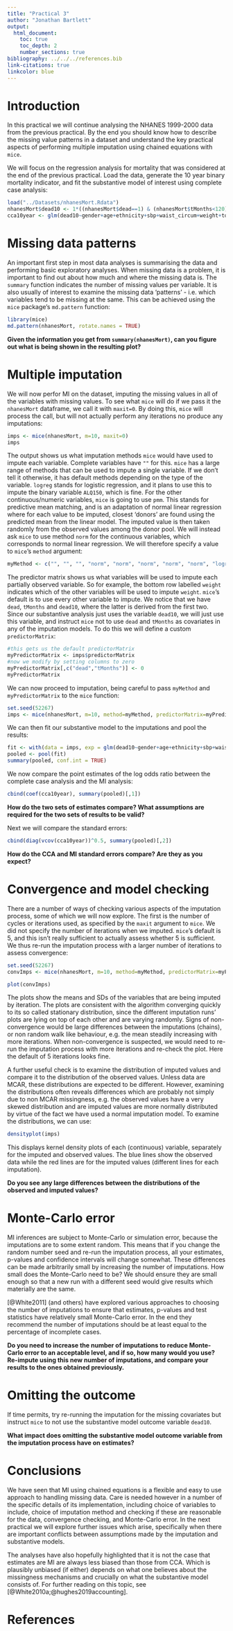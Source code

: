 ```yaml
---
title: "Practical 3"
author: "Jonathan Bartlett"
output:
  html_document:
    toc: true
    toc_depth: 2
    number_sections: true
bibliography: ../../../references.bib
link-citations: true
linkcolor: blue
---
```


# Introduction
In this practical we will continue analysing the NHANES 1999-2000 data from the previous practical. By the end you should know how to describe the missing value patterns in a dataset and understand the key practical aspects of performing multiple imputation using chained equations with `mice`.

We will focus on the regression analysis for mortality that was considered at the end of the previous practical. Load the data, generate the 10 year binary mortality indicator, and fit the substantive model of interest using complete case analysis:
```r
load("../Datasets/nhanesMort.Rdata")
nhanesMort$dead10 <- 1*((nhanesMort$dead==1) & (nhanesMort$tMonths<120)) 
cca10year <- glm(dead10~gender+age+ethnicity+sbp+waist_circum+weight+total_chol+hdl+ALQ150, data=nhanesMort, family="binomial")
```

# Missing data patterns
An important first step in most data analyses is summarising the data and performing basic exploratory analyses. When missing data is a problem, it is important to find out about how much and where the missing data is. The `summary` function indicates the number of missing values per variable. It is also usually of interest to examine the missing data 'patterns' - i.e. which variables tend to be missing at the same. This can be achieved using the `mice` package's `md.pattern` function:

```r
library(mice)
md.pattern(nhanesMort, rotate.names = TRUE)
```

**Given the information you get from `summary(nhanesMort)`, can you figure out what is being shown in the resulting plot?**

# Multiple imputation
We will now perfor MI on the dataset, imputing the missing values in all of the variables with missing values. To see what `mice` will do if we pass it the `nhanesMort` dataframe, we call it with `maxit=0`. By doing this, `mice` will process the call, but will not actually perform any iterations no produce any imputations:

```r
imps <- mice(nhanesMort, m=10, maxit=0)
imps
```

The output shows us what imputation methods `mice` would have used to impute each variable. Complete variables have `""` for this. `mice` has a large range of methods that can be used to impute a single variable. If we don't tell it otherwise, it has default methods depending on the type of the variable. `logreg` stands for logistic regression, and it plans to use this to impute the binary variable `ALQ150`, which is fine. For the other continuous/numeric variables, `mice` is going to use `pmm`. This stands for predictive mean matching, and is an adaptation of normal linear regression where for each value to be imputed, closest 'donors' are found using the predicted mean from the linear model. The imputed value is then taken randomly from the observed values among the donor pool. We will instead ask `mice` to use method `norm` for the continuous variables, which corresponds to normal linear regression. We will therefore specify a value to `mice`'s `method` argument:
```r
myMethod <- c("", "", "", "norm", "norm", "norm", "norm", "norm", "logreg", "", "", "")
```

The predictor matrix shows us what variables will be used to impute each partially observed variable. So for example, the bottom row labelled `weight` indicates which of the other variables will be used to impute `weight`. `mice`'s default is to use every other variable to impute. We notice that we have `dead`, `tMonths` and `dead10`, where the latter is derived from the first two. Since our substantive analysis just uses the variable `dead10`, we will just use this variable, and instruct `mice` not to use `dead` and `tMonths` as covariates in any of the imputation models. To do this we will define a custom `predictorMatrix`:

```r
#this gets us the default predictorMatrix
myPredictorMatrix <- imps$predictorMatrix
#now we modify by setting columns to zero
myPredictorMatrix[,c("dead","tMonths")] <- 0
myPredictorMatrix
```

We can now proceed to imputation, being careful to pass `myMethod` and `myPredictorMatrix` to the `mice` function:

```r
set.seed(52267)
imps <- mice(nhanesMort, m=10, method=myMethod, predictorMatrix=myPredictorMatrix)
```

We can then fit our substantive model to the imputations and pool the results:

```r
fit <- with(data = imps, exp = glm(dead10~gender+age+ethnicity+sbp+waist_circum+weight+total_chol+hdl+ALQ150, family="binomial"))
pooled <- pool(fit)
summary(pooled, conf.int = TRUE)
```

We now compare the point estimates of the log odds ratio between the complete case analysis and the MI analysis:

```r
cbind(coef(cca10year), summary(pooled)[,1])
```

**How do the two sets of estimates compare? What assumptions are required for the two sets of results to be valid?**

Next we will compare the standard errors:

```r
cbind(diag(vcov(cca10year))^0.5, summary(pooled)[,2])
```

**How do the CCA and MI standard errors compare? Are they as you expect?**


# Convergence and model checking

There are a number of ways of checking various aspects of the imputation process, some of which we will now explore. The first is the number of cycles or iterations used, as specified by the `maxit` argument to `mice`. We did not specify the number of iterations when we imputed. `mice`'s default is 5, and this isn't really sufficient to actually assess whether 5 is sufficient. We thus re-run the imputation process with a larger number of iterations to assess convergence:

```r
set.seed(52267)
convImps <- mice(nhanesMort, m=10, method=myMethod, predictorMatrix=myPredictorMatrix, maxit=50)
```

```r
plot(convImps)
```

The plots show the means and SDs of the variables that are being imputed by iteration. The plots are consistent with the algorithm converging quickly to its so called stationary distribution, since the different imputation runs' plots are lying on top of each other and are varying randomly. Signs of non-convergence would be large differences between the imputations (chains), or non random walk like behaviour, e.g. the mean steadily increasing with more iterations. When non-convergence is suspected, we would need to re-run the imputation process with more iterations and re-check the plot. Here the default of 5 iterations looks fine.

A further useful check is to examine the distribution of imputed values and compare it to the distribution of the observed values. Unless data are MCAR, these distributions are expected to be different. However, examining the distributions often reveals differences which are probably not simply due to non MCAR missingness, e.g. the observed values have a very skewed distribution and are imputed values are more normally distributed by virtue of the fact we have used a normal imputation model. To examine the distributions, we can use:

```r
densityplot(imps)
```

This displays kernel density plots of each (continuous) variable, separately for the imputed and observed values. The blue lines show the observed data while the red lines are for the imputed values (different lines for each imputation).

**Do you see any large differences between the distributions of the observed and imputed values?**


# Monte-Carlo error
MI inferences are subject to Monte-Carlo or simulation error, because the imputations are to some extent random. This means that if you change the random number seed and re-run the imputation process, all your estimates, p-values and confidence intervals will change somewhat. These differences can be made arbitrarily small by increasing the number of imputations. How small does the Monte-Carlo need to be? We should ensure they are small enough so that a new run with a different seed would give results which materially are the same.

[@White2011] (and others) have explored various approaches to choosing the number of imputations to ensure that estimates, p-values and test statistics have relatively small Monte-Carlo error. In the end they recommend the number of imputations should be at least equal to the percentage of incomplete cases.

**Do you need to increase the number of imputations to reduce Monte-Carlo error to an acceptable level, and if so, how many would you use? Re-impute using this new number of imputations, and compare your results to the ones obtained previously.**

# Omitting the outcome

If time permits, try re-running the imputation for the missing covariates but instruct `mice` to not use the substantive model outcome variable `dead10`.

**What impact does omitting the substantive model outcome variable from the imputation process have on estimates?**


# Conclusions

We have seen that MI using chained equations is a flexible and easy to use approach to handling missing data. Care is needed however in a number of the specific details of its implementation, including choice of variables to include, choice of imputation method and checking if these are reasonable for the data, convergence checking, and Monte-Carlo error. In the next practical we will explore further issues which arise, specifically when there are important conflicts between assumptions made by the imputation and substantive models.

The analyses have also hopefully highlighted that it is not the case that estimates are MI are always less biased than those from CCA. Which is plausibly unbiased (if either) depends on what one believes about the missingness mechanisms and crucially on what the substantive model consists of. For further reading on this topic, see [@White2010a;@hughes2019accounting].

# References